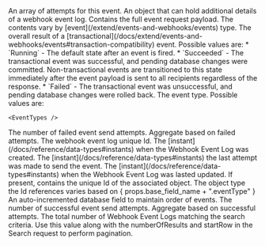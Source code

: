
<APIBlock>
  <APIField name={ props.base_field_name + ".attempts" } type="Array">
    An array of attempts for this event.
  </APIField>
  <WebhookAttemptLogResponseBodyBase base_field_name={props.base_field_name + ".attempts[x]"} no_event_id />
  <APIField name={ props.base_field_name + ".data" } type="Object">
    An object that can hold additional details of a webhook event log.
  </APIField>
  <APIField name={ props.base_field_name + ".event" } type="Object">
    Contains the full event request payload. The contents vary by [event](/extend/events-and-webhooks/events) type.
  </APIField>
  <APIField name={ props.base_field_name + ".eventResult" } type="String">
    The overall result of a [transactional](/docs/extend/events-and-webhooks/events#transaction-compatibility) event. Possible values are:
     * `Running` - The default state after an event is fired.
     * `Succeeded` - The transactional event was successful, and pending database changes were committed. Non-transactional events are transitioned to this state immediately after the event payload is sent to all recipients regardless of the response.
     * `Failed` - The transactional event was unsuccessful, and pending database changes were rolled back.
  </APIField>
  <APIField name={ props.base_field_name + ".eventType" } type="String">
    The event type. Possible values are:

    <EventTypes />
  </APIField>
  <APIField name={ props.base_field_name + ".failedAttempts" } type="Integer">
    The number of failed event send attempts. Aggregate based on failed <InlineField>attempts</InlineField>.
  </APIField>
  <APIField name={ props.base_field_name + ".id" } type="UUID">
    The webhook event log unique Id.
  </APIField>
  <APIField name={ props.base_field_name + ".insertInstant" } type="Long">
    The [instant](/docs/reference/data-types#instants) when the Webhook Event Log was created.
  </APIField>
  <APIField name={ props.base_field_name + ".lastAttemptInstant" } type="Long">
    The [instant](/docs/reference/data-types#instants) the last attempt was made to send the event.
  </APIField>
  <APIField name={ props.base_field_name + ".lastUpdateInstant" } type="Long">
    The [instant](/docs/reference/data-types#instants) when the Webhook Event Log was lasted updated.
  </APIField>
  <APIField name={ props.base_field_name + ".linkedObjectId" } type="UUID">
    If present, contains the unique Id of the associated object. The object type the Id references varies based on <InlineField>{ props.base_field_name + ".eventType" }</InlineField>
  </APIField>
  <APIField name={ props.base_field_name + ".sequence" } type="Long">
    An auto-incremented database field to maintain order of events.
  </APIField>
  <APIField name={ props.base_field_name + ".successfulAttempts" } type="Integer">
    The number of successful event send attempts. Aggregate based on successful <InlineField>attempts</InlineField>.
  </APIField>
  <APIField name="total" type="Integer" renderif={!!props.include_total}>
    The total number of Webhook Event Logs matching the search criteria. Use this value along with the <InlineField>numberOfResults</InlineField> and <InlineField>startRow</InlineField> in the Search request to perform pagination.
  </APIField>
</APIBlock>
